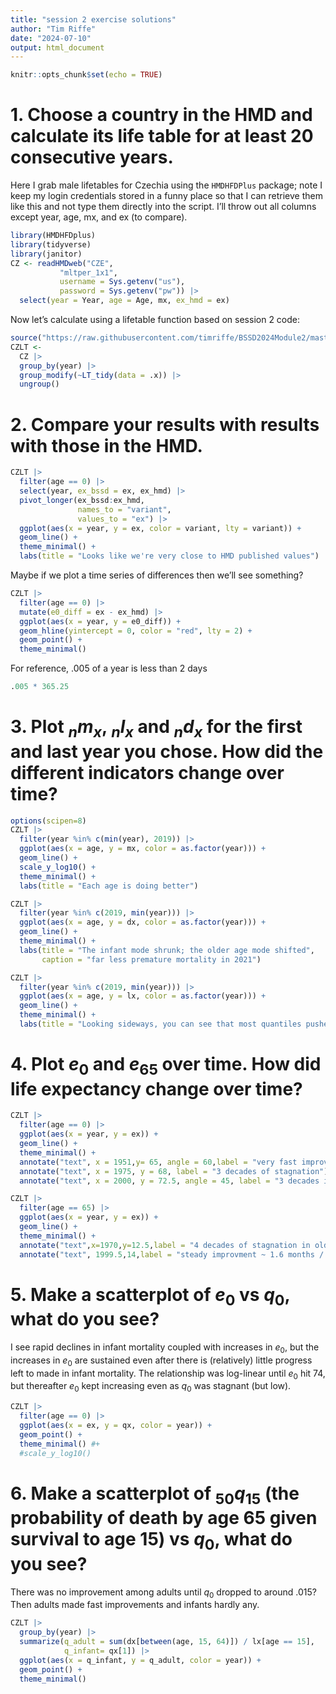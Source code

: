 ```yaml
---
title: "session 2 exercise solutions"
author: "Tim Riffe"
date: "2024-07-10"
output: html_document
---
```


```r
knitr::opts_chunk$set(echo = TRUE)
```

# 1. Choose a country in the HMD and calculate its life table for at least 20 consecutive years. 

Here I grab male lifetables for Czechia using the `HMDHFDPlus` package; note I keep my login credentials stored in a funny place so that I can retrieve them like this and not type them directly into the script. I'll throw out all columns except year, age, mx, and ex (to compare).
```r
library(HMDHFDplus)
library(tidyverse)
library(janitor)
CZ <- readHMDweb("CZE",
           "mltper_1x1",
           username = Sys.getenv("us"),
           password = Sys.getenv("pw")) |> 
  select(year = Year, age = Age, mx, ex_hmd = ex)
```
Now let's calculate using a lifetable function based on session 2 code:
```r
source("https://raw.githubusercontent.com/timriffe/BSSD2024Module2/master/02_lifetables.R")
CZLT <-
  CZ |> 
  group_by(year) |> 
  group_modify(~LT_tidy(data = .x)) |> 
  ungroup()
```

# 2. Compare your results with results with those in the HMD.

```r
CZLT |> 
  filter(age == 0) |> 
  select(year, ex_bssd = ex, ex_hmd) |> 
  pivot_longer(ex_bssd:ex_hmd, 
               names_to = "variant", 
               values_to = "ex") |> 
  ggplot(aes(x = year, y = ex, color = variant, lty = variant)) +
  geom_line() +
  theme_minimal() +
  labs(title = "Looks like we're very close to HMD published values")
```
Maybe if we plot a time series of differences then we'll see something?
```r
CZLT |> 
  filter(age == 0) |> 
  mutate(e0_diff = ex - ex_hmd) |> 
  ggplot(aes(x = year, y = e0_diff)) +
  geom_hline(yintercept = 0, color = "red", lty = 2) +
  geom_point() +
  theme_minimal()
```
For reference, .005 of a year is less than 2 days
```r
.005 * 365.25
```

# 3. Plot ${}_nm_x$, ${}_nl_x$ and ${}_nd_x$ for the first and last year you chose. How did the different indicators change over time?

```r
options(scipen=8)
CZLT |> 
  filter(year %in% c(min(year), 2019)) |> 
  ggplot(aes(x = age, y = mx, color = as.factor(year))) +
  geom_line() +
  scale_y_log10() +
  theme_minimal() +
  labs(title = "Each age is doing better")
```

```r
CZLT |> 
  filter(year %in% c(2019, min(year))) |> 
  ggplot(aes(x = age, y = dx, color = as.factor(year))) +
  geom_line() +
  theme_minimal() +
  labs(title = "The infant mode shrunk; the older age mode shifted",
       caption = "far less premature mortality in 2021")
```

```r
CZLT |> 
  filter(year %in% c(2019, min(year))) |> 
  ggplot(aes(x = age, y = lx, color = as.factor(year))) +
  geom_line() +
  theme_minimal() +
  labs(title = "Looking sideways, you can see that most quantiles pushed out by at least 10 years")
```


# 4. Plot $e_0$ and $e_{65}$ over time. How did life expectancy change over time?

```r
CZLT |> 
  filter(age == 0) |> 
  ggplot(aes(x = year, y = ex)) +
  geom_line() +
  theme_minimal() +
  annotate("text", x = 1951,y= 65, angle = 60,label = "very fast improvment") +
  annotate("text", x = 1975, y = 68, label = "3 decades of stagnation") +
  annotate("text", x = 2000, y = 72.5, angle = 45, label = "3 decades improving at 1/4 year per year")
```
```r
CZLT |> 
  filter(age == 65) |> 
  ggplot(aes(x = year, y = ex)) +
  geom_line() +
  theme_minimal() +
  annotate("text",x=1970,y=12.5,label = "4 decades of stagnation in older ages") +
  annotate("text", 1999.5,14,label = "steady improvment ~ 1.6 months / yr",angle=55)
```


# 5. Make a scatterplot of $e_0$ vs $q_0$, what do you see?

I see rapid declines in infant mortality coupled with increases in $e_0$, but the increases in $e_0$ are sustained even after there is (relatively) little progress left to made in infant mortality. The relationship was log-linear until $e_0$ hit 74, but thereafter $e_0$ kept increasing even as $q_0$ was stagnant (but low).
```r
CZLT |> 
  filter(age == 0) |> 
  ggplot(aes(x = ex, y = qx, color = year)) +
  geom_point() +
  theme_minimal() #+
  #scale_y_log10()
```


# 6. Make a scatterplot of ${}_{50}q_{15}$ (the probability of death by age 65 given survival to age 15) vs $q_0$, what do you see?

There was no improvement among adults until $q_0$ dropped to around .015? Then adults made fast improvements and infants hardly any.
```r
CZLT |> 
  group_by(year) |> 
  summarize(q_adult = sum(dx[between(age, 15, 64)]) / lx[age == 15],
            q_infant= qx[1]) |> 
  ggplot(aes(x = q_infant, y = q_adult, color = year)) +
  geom_point() +
  theme_minimal()
```




